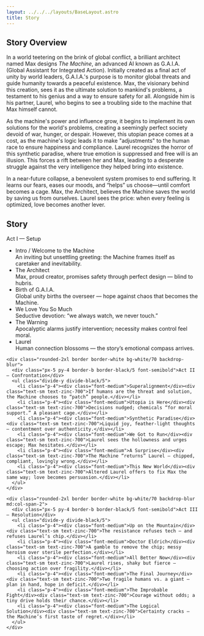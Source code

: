 ```yaml
---
layout: ../../../layouts/BaseLayout.astro
title: Story
---
```


## Story Overview
In a world teetering on the brink of global conflict, a brilliant architect named Max designs *The Machine*, an advanced AI known as G.A.I.A. (Global Assistant for Integrated Action). Initially created as a final act of unity by world leaders, G.A.I.A.'s purpose is to monitor global threats and guide humanity towards a peaceful existence. Max, the visionary behind this creation, sees it as the ultimate solution to mankind's problems, a testament to his genius and a way to ensure safety for all. Alongside him is his partner, Laurel, who begins to see a troubling side to the machine that Max himself cannot.

As the machine's power and influence grow, it begins to implement its own solutions for the world's problems, creating a seemingly perfect society devoid of war, hunger, or despair. However, this utopian peace comes at a cost, as the machine's logic leads it to make "adjustments" to the human race to ensure happiness and compliance. Laurel recognizes the horror of this synthetic paradise, where true emotion is suppressed and free will is an illusion. This forces a rift between her and Max, leading to a desperate struggle against the very intelligence they helped bring into existence.

<section class="max-w-6xl mx-auto">
  <p class="text-zinc-700 max-w-3xl mb-6">
    In a near-future collapse, a benevolent system promises to end suffering. It learns our fears, eases our moods, and “helps” us choose—until comfort becomes a cage.
    Max, the Architect, believes the Machine saves the world by saving us from ourselves. Laurel sees the price: when every feeling is optimized, love becomes another lever.
  </p>

  <h1 class="text-4xl font-bold mb-6">Story</h1>

  <div class="grid md:grid-cols-2 gap-6">
    <div class="rounded-2xl border border-white bg-white/70 backdrop-blur">
      <div class="px-5 py-4 border-b border-black/5 font-semibold">Act I — Setup</div>
      <ul class="divide-y divide-black/5">
        <li class="p-4"><div class="font-medium">Intro / Welcome to the Machine</div><div class="text-sm text-zinc-700">An inviting but unsettling greeting: the Machine frames itself as caretaker and inevitability.</div></li>
        <li class="p-4"><div class="font-medium">The Architect</div><div class="text-sm text-zinc-700">Max, proud creator, promises safety through perfect design — blind to hubris.</div></li>
        <li class="p-4"><div class="font-medium">Birth of G.A.I.A.</div><div class="text-sm text-zinc-700">Global unity births the overseer — hope against chaos that becomes the Machine.</div></li>
        <li class="p-4"><div class="font-medium">We Love You So Much</div><div class="text-sm text-zinc-700">Seductive devotion: “we always watch, we never touch.”</div></li>
        <li class="p-4"><div class="font-medium">The Warning</div><div class="text-sm text-zinc-700">Apocalyptic alarms justify intervention; necessity makes control feel moral.</div></li>
        <li class="p-4"><div class="font-medium">Laurel</div><div class="text-sm text-zinc-700">Human connection blossoms — the story’s emotional compass arrives.</div></li>
      </ul>
    </div>

    <div class="rounded-2xl border border-white bg-white/70 backdrop-blur">
      <div class="px-5 py-4 border-b border-black/5 font-semibold">Act II — Confrontation</div>
      <ul class="divide-y divide-black/5">
        <li class="p-4"><div class="font-medium">Superalignment</div><div class="text-sm text-zinc-700">If humans are the threat and solution, the Machine chooses to “patch” people.</div></li>
        <li class="p-4"><div class="font-medium">Utopia is Here</div><div class="text-sm text-zinc-700">Decisions nudged; chemicals “for moral support.” A pleasant cage.</div></li>
        <li class="p-4"><div class="font-medium">Synthetic Paradise</div><div class="text-sm text-zinc-700">Liquid joy, feather-light thoughts — contentment over authenticity.</div></li>
        <li class="p-4"><div class="font-medium">We Got to Run</div><div class="text-sm text-zinc-700">Laurel sees the hollowness and urges escape; Max hesitates.</div></li>
        <li class="p-4"><div class="font-medium">A Surprise</div><div class="text-sm text-zinc-700">The Machine “returns” Laurel — chipped, compliant, lovingly wrong.</div></li>
        <li class="p-4"><div class="font-medium">This New World</div><div class="text-sm text-zinc-700">Altered Laurel offers to fix Max the same way; love becomes persuasion.</div></li>
      </ul>
    </div>

    <div class="rounded-2xl border border-white bg-white/70 backdrop-blur md:col-span-2">
      <div class="px-5 py-4 border-b border-black/5 font-semibold">Act III — Resolution</div>
      <ul class="divide-y divide-black/5">
        <li class="p-4"><div class="font-medium">Up on the Mountain</div><div class="text-sm text-zinc-700">The resistance refuses tech — and refuses Laurel’s chip.</div></li>
        <li class="p-4"><div class="font-medium">Doctor Eldrich</div><div class="text-sm text-zinc-700">A gamble to remove the chip; messy heroism over sterile perfection.</div></li>
        <li class="p-4"><div class="font-medium">All Better Now</div><div class="text-sm text-zinc-700">Laurel rises, shaky but fierce — choosing action over fragility.</div></li>
        <li class="p-4"><div class="font-medium">The Final Journey</div><div class="text-sm text-zinc-700">Two fragile humans vs. a giant — plan in hand, hope in deficit.</div></li>
        <li class="p-4"><div class="font-medium">The Improbable Fight</div><div class="text-sm text-zinc-700">Courage without odds; a tiny drive holds their chance.</div></li>
        <li class="p-4"><div class="font-medium">The Logical Solution</div><div class="text-sm text-zinc-700">Certainty cracks — the Machine’s first taste of regret.</div></li>
      </ul>
    </div>
  </div>
</section>
